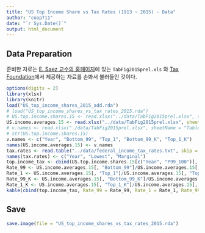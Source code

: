 ```yaml
---
title: "US Top Income Share vs Tax Rates (1913 ~ 2015) - Data"
author: "coop711"
date: "`r Sys.Date()`"
output: html_document
---
```


## Data Preparation

준비한 자료는  [E. Saez 교수의 홈페이지](http://elsa.berkeley.edu/~saez/)에 있는 `TabFig2015prel.xls` 와 [Tax Foundation](http://taxfoundation.org/)에서 제공하는 자료를 손봐서 불러들인 것이다. 

```r
options(digits = 2)
library(xlsx)
library(knitr)
load("US_top_income_shares_2015_add.rda")
# load("US_top_income_shares_vs_tax_rates_2015.rda")
# US.top.income.shares.15 <- read.xlsx("../data/TabFig2015prel.xlsx", sheetIndex = 9, sheetName = "Table A3", startRow = 6, endRow = 108, colIndex = c(1:7, 9:13), header = FALSE)
US.income.averages.15 <- read.xlsx("../data/TabFig2015prel.xlsx", sheetIndex = 51, sheetName = "data-FigA1", startRow = 4, endRow = 106, colIndex = c(1:3, 5:6), header = FALSE)
# v.names <- read.xlsx("./data/TabFig2015prel.xlsx", sheetName = "Table A3", startRow = 4, endRow = 4, colIndex = c(2:7, 9:14), colClasses = character, header = FALSE)
# str(US.top.income.shares.15)
v.names <- c("Year", "Bottom_99", "Top_1", "Bottom_99_K", "Top_1_K")
names(US.income.averages.15) <- v.names
tax.rates <- read.table("../data/federal_income_tax_rates.txt", skip = 1, header = FALSE)
names(tax.rates) <- c("Year", "Lowest", "Marginal")
top.income_tax <- cbind(US.top.income.shares.15[c("Year", "P99_100")], US.income.averages.15[c("Bottom_99", "Top_1", "Bottom_99_K", "Top_1_K")], tax.rates[2:3])
Rate_99 <- US.income.averages.15[, "Bottom_99"]/US.income.averages.15[, "Bottom_99"][1]*100
Rate_1 <- US.income.averages.15[, "Top_1"]/US.income.averages.15[, "Top_1"][1]*100
Rate_99_K <- US.income.averages.15[, "Bottom_99_K"]/US.income.averages.15[, "Bottom_99_K"][1]*100
Rate_1_K <- US.income.averages.15[, "Top_1_K"]/US.income.averages.15[, "Top_1_K"][1]*100
kable(cbind(top.income_tax, Rate_99 = Rate_99, Rate_1 = Rate_1, Rate_99_K = Rate_99_K, Rate_1_K = Rate_1_K))
```

## Save

```r
save.image(file = "US_top_income_shares_vs_tax_rates_2015.rda")
```


